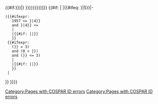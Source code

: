{{#if:{{{id|{{{1|}}}}}}|{{nowrap|1=[https://nssdc.gsfc.nasa.gov/nmc/spacecraft/display.action?id={{{id|{{{1|}}}}}} {{{name|{{{2|{{{id|{{{1|}}}}}}}}}}}}]}} {{#if: {{{noval|}}}
|
|{{#ifeq: {{str index|{{{id|{{{1|}}}}}}|5}}|-
 |{{#ifexpr: 
    1957 <= {{trunc|{{{id|{{{1|}}}}}}|4}}
    and {{trunc|{{{id|{{{1|}}}}}}|4}} <= {{CURRENTYEAR}}
    |
    |{{error-small|COSPAR ID year must be between 1957 and {{CURRENTYEAR}}}}{{#if: {{{demo|}}}||[[Category:Pages with COSPAR ID errors]]}}
    }}
  {{#ifexpr: 
    ({{str number|{{str sub new|{{{id|{{{1|}}}}}}|6}}}} = 3) 
    and (0 < {{str letter|{{str sub new|{{{id|{{{1|}}}}}}|9}}}}) 
    and ({{str letter|{{str sub new|{{{id|{{{1|}}}}}}|9}}}} <= 3)
    |
    |{{error-small|COSPAR ID does not match expected format}}{{#if: {{{demo|}}}||[[Category:Pages with COSPAR ID errors]]}}
    }}
  |<!--skip validation in case of TLE format--> 
}}
}}}}<noinclude>
{{documentation}}
</noinclude>